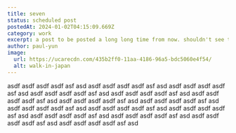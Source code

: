 ```yaml
---
title: seven
status: scheduled post
postedAt: 2024-01-02T04:15:09.669Z
category: work
excerpt: a post to be posted a long long time from now. shouldn't see this in prod.
author: paul-yun
image:
  url: https://ucarecdn.com/435b2ff0-11aa-4186-96a5-bdc5060e4f54/
  alt: walk-in-japan
---
```

a﻿sdf asdf asdf asdf asf asd a﻿sdf asdf asdf asdf asf asd a﻿sdf asdf asdf asdf asf asd a﻿sdf asdf asdf asdf asf asd a﻿sdf asdf asdf asdf asf asd a﻿sdf asdf asdf asdf asf asd a﻿sdf asdf asdf asdf asf asd a﻿sdf asdf asdf asdf asf asd a﻿sdf asdf asdf asdf asf asd a﻿sdf asdf asdf asdf asf asd a﻿sdf asdf asdf asdf asf asd a﻿sdf asdf asdf asdf asf asd a﻿sdf asdf asdf asdf asf asd a﻿sdf asdf asdf asdf asf asd a﻿sdf asdf asdf asdf asf asd
